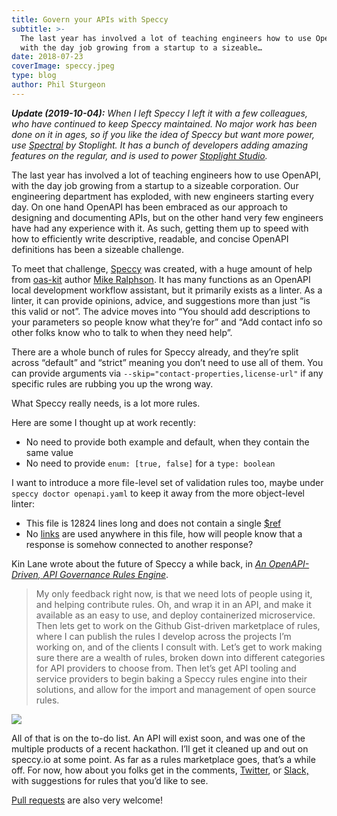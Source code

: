 ```yaml
---
title: Govern your APIs with Speccy
subtitle: >-
  The last year has involved a lot of teaching engineers how to use OpenAPI,
  with the day job growing from a startup to a sizeable…
date: 2018-07-23
coverImage: speccy.jpeg
type: blog
author: Phil Sturgeon
---
```


_**Update (2019-10-04):** When I left Speccy I left it with a few colleagues, who
have continued to keep Speccy maintained. No major work has been done on it in ages,
so if you like the idea of Speccy but want more power, use [Spectral](https://stoplight.io/spectral/) by Stoplight. It
has a bunch of developers adding amazing features on the regular, and is used to power
[Stoplight Studio](https://stoplight.io/studio/)._

The last year has involved a lot of teaching engineers how to use OpenAPI, with
the day job growing from a startup to a sizeable corporation. Our engineering
department has exploded, with new engineers starting every day. On one hand
OpenAPI has been embraced as our approach to designing and documenting APIs, but
on the other hand very few engineers have had any experience with it. As such,
getting them up to speed with how to efficiently write descriptive, readable,
and concise OpenAPI definitions has been a sizeable challenge.

To meet that challenge, [Speccy](http://speccy.io/) was created, with a huge
amount of help from [oas-kit](https://github.com/Mermade/oas-kit/) author [Mike
Ralphson](https://github.com/MikeRalphson). It has many functions as an OpenAPI
local development workflow assistant, but it primarily exists as a linter. As a
linter, it can provide opinions, advice, and suggestions more than just “is this
valid or not”. The advice moves into “You should add descriptions to your
parameters so people know what they’re for” and “Add contact info so other folks
know who to talk to when they need help”.

There are a whole bunch of rules for Speccy already, and they’re split across
“default” and “strict” meaning you don’t need to use all of them. You can
provide arguments via `--skip="contact-properties,license-url"` if any specific
rules are rubbing you up the wrong way.

What Speccy really needs, is a lot more rules.

Here are some I thought up at work recently:

- No need to provide both example and default, when they contain the same
value 
- No need to provide `enum: [true, false]` for a `type: boolean`

I want to introduce a more file-level set of validation rules too, maybe under
`speccy doctor openapi.yaml` to keep it away from the more object-level linter:


- This file is 12824 lines long and does not contain a single
[$ref](https://swagger.io/docs/specification/using-ref/) 
- No
[links](https://swagger.io/specification/#linkObject) are used anywhere in this
file, how will people know that a response is somehow connected to another
response?

Kin Lane wrote about the future of Speccy a while back, in [_An OpenAPI-Driven,
API Governance Rules
Engine_](https://apievangelist.com/2018/03/05/an-openapi-rules-engine/).

> My only feedback right now, is that we need lots of people using it, and
helping contribute rules. Oh, and wrap it in an API, and make it available as an
easy to use, and deploy containerized microservice. Then lets get to work on the
Github Gist-driven marketplace of rules, where I can publish the rules I develop
across the projects I’m working on, and of the clients I consult with. Let’s get
to work making sure there are a wealth of rules, broken down into different
categories for API providers to choose from. Then let’s get API tooling and
service providers to begin baking a Speccy rules engine into their solutions,
and allow for the import and management of open source rules.

![](https://cdn-images-1.medium.com/max/600/1*ghPDCekwdC7NySJIHijPvQ.jpeg)

All of that is on the to-do list. An API will exist soon, and was one of the
multiple products of a recent hackathon. I’ll get it cleaned up and out on
speccy.io at some point. As far as a rules marketplace goes, that’s a while off.
For now, how about you folks get in the comments,
[Twitter](https://twitter.com/apisyouwonthate/), or
[Slack,](http://slack.apisyouwonthate.com) with suggestions for rules that you’d
like to see.

[Pull requests](https://github.com/wework/speccy/tree/master/rules) are also
very welcome!